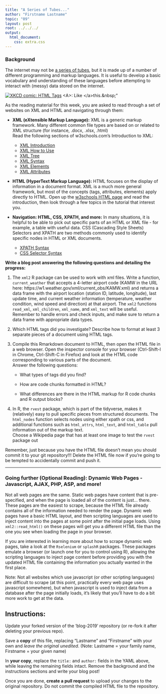 ```yaml
---
title: "A Series of Tubes..."
author: "Firstname Lastname"
topic: "09"
layout: post
root: ../../../
output: 
  html_document: 
    css: extra.css
---
```


### Background

The internet may not be [a series of tubes](https://en.wikipedia.org/wiki/Series_of_tubes), but it is made up of a number of different programming and markup languages. It is useful to develop a basic vocabulary and understanding of these languages before attempting to interact with (messy) data stored on the internet. 

<div class="click-to-top">
<a href="https://www.xkcd.com/1144/"><img src="https://imgs.xkcd.com/comics/tags.png" alt="XKCD comic: HTML Tags" /></a>
<span>\<A\>: Like \</a\>this.\&nbsp;"</span>
</div>

As the reading material for this week, you are asked to read through a set of websites on XML and HTML and navigating through them:

- **XML (eXtensible Markup Language):**
XML is a generic markup framework. Many different common file types are based on or related to XML structure (for instance, .docx, .xlsx, .html) <bR>
Read the following sections of w3schools.com's Introduction to XML:

    - [XML Introduction](https://www.w3schools.com/xml/xml_whatis.asp)
    - [XML How to Use](https://www.w3schools.com/xml/xml_usedfor.asp)
    - [XML Tree](https://www.w3schools.com/xml/xml_tree.asp)
    - [XML Syntax](https://www.w3schools.com/xml/xml_syntax.asp)
    - [XML Elements](https://www.w3schools.com/xml/xml_elements.asp)
    - [XML Attributes](https://www.w3schools.com/xml/xml_attributes.asp)

- **HTML (HyperText Markup Language):** HTML focuses on the display of information in a document format. XML is a much more general framework, but most of the concepts (tags, attributes, elements) apply directly to HTML. Open up the [w3schools HTML page](https://www.w3schools.com/html/default.asp) and read the introduction, then look through a few topics in the tutorial that interest you. 

- **Navigation: HTML, CSS, XPATH, and more:** In many situations, it is helpful to be able to pick out specific parts of an HTML or XML file - for example, a table with useful data. CSS (Cascading Style Sheets) Selectors and XPATH are two methods commonly used to identify specific nodes in HTML or XML documents. 

    - [XPATH Syntax](https://www.w3schools.com/xml/xpath_syntax.asp)
    - [CSS Selector Syntax](https://www.w3schools.com/cssref/css_selectors.asp)

**Write a blog post answering the following questions and detailing the progress: **

1. The `xml2` R package can be used to work with xml files. Write a function, `current_weather` that accepts a 4-letter airport code (KAMW in the URL here: https://w1.weather.gov/xml/current_obs/KAMW.xml) and returns a data frame with the airport location (station ID, latitude, longitude), last update time, and current weather information (temperature, weather condition, wind speed and direction) at that airport. The `xml2` functions `read_xml`, `xml_children`, `xml_name`, and `xml_text` will be useful. Remember to handle errors and check inputs, and make sure to return a data frame with appropriate data types. 
2. Which HTML tags did you investigate? Describe how to format at least 3 separate pieces of a document using HTML tags.
3. Compile this Rmarkdown document to HTML, then open the HTML file in a web browser. Open the inspector console for your browser (Ctrl-Shift-I in Chrome, Ctrl-Shift-C in Firefox) and look at the HTML code corresponding to various parts of the document. <br>
Answer the following questions:

    - What types of tags did you find? 

    - How are code chunks formatted in HTML?

    - What differences are there in the HTML markup for R code chunks and R output blocks?
4. In R, the `rvest` package, which is part of the tidyverse, makes it (relatively) easy to pull specific pieces from structured documents. The `html_nodes` function selects nodes using either xpath or css, and additional functions such as `html_attrs`, `html_text`, and `html_table` pull information out of the markup text.<br>
Choose a Wikipedia page that has at least one image to test the `rvest` package out

Remember, just because you have the HTML file doesn't mean you should commit it to your git repository!!! Delete the HTML file now if you're going to be tempted to accidentally commit and push it.

---

### Going further (Optional Reading): Dynamic Web Pages - Javascript, AJAX, PHP, ASP, and more!

Not all web pages are the same. Static web pages have content that is pre-specified, and when the page is loaded all of the content is just... there. These pages are the easiest to scrape, because the HTML file already contains all of the information needed to render the page. Dynamic web pages have a basic HTML layout, and then scripting languages are used to inject content into the pages at some point after the initial page loads. Using `xml2::read_html()` on these pages will get you a different HTML file than the one you see when loading the page in your browser. 

If you are interested in learning more about how to scrape dynamic web pages, take a look at the `Rselenium` or `splashR` packages. These packages emulate a browser (or launch one for you to control using R), allowing the scripting languages to inject page content before providing you with the updated HTML file containing the information you actually wanted in the first place.

Note: Not all websites which use javascript (or other scripting languages) are difficult to scrape (at this point, practically every web page uses javascript somewhere), but when javascript is used to inject data from a database after the page initially loads, it's likely that you'll have to do a bit more work to get at the data. 


## Instructions:

Update your forked version of the 'blog-2019' repository (or re-fork it after deleting your previous repo).

Save a **copy** of this file, replacing "Lastname" and "Firstname" with your own and *leave the original unedited*. (Note: Lastname = your family name, Firstname = your given name)

In **your copy**, replace the `title:` and `author:` fields in the YAML above, while leaving the remaining fields intact. Remove the background and the instructions sections and write your blog post! 

Once you are done, **create a pull request** to upload your changes to the original repository. Do not commit the compiled HTML file to the repository.
